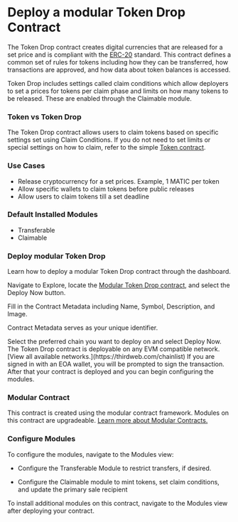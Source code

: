 

# Deploy a modular Token Drop Contract

The Token Drop contract creates digital currencies that are released for a set price and is compliant with the [ERC-20](https://eips.ethereum.org/EIPS/eip-20) standard. This contract defines a common set of rules for tokens including how they can be transferred, how transactions are approved, and how data about token balances is accessed.

Token Drop includes settings called claim conditions which allow deployers to set a prices for tokens per claim phase and limits on how many tokens to be released. These are enabled through the Claimable module.

<ContractDeployCard contractName="Modular Token Drop" href="https://thirdweb.com/thirdweb.eth/ERC20CoreInitializable?module=eyJwdWJsaXNoZXIiOiJkZXBsb3llci50aGlyZHdlYi5ldGgiLCJtb2R1bGVJZCI6IkNsYWltYWJsZUVSQzIwIn0%3D&module=eyJwdWJsaXNoZXIiOiJkZXBsb3llci50aGlyZHdlYi5ldGgiLCJtb2R1bGVJZCI6IlRyYW5zZmVyYWJsZUVSQzIwIn0%3D&displayName=Modular+Token+Drop" />

### Token vs Token Drop

The Token Drop contract allows users to claim tokens based on specific settings set using Claim Conditions. If you do not need to set limits or special settings on how to claim, refer to the simple [Token contract](https://thirdweb.com/thirdweb.eth/ERC20CoreInitializable?module=eyJwdWJsaXNoZXIiOiJkZXBsb3llci50aGlyZHdlYi5ldGgiLCJtb2R1bGVJZCI6Ik1pbnRhYmxlRVJDMjAifQ%3D%3D&module=eyJwdWJsaXNoZXIiOiJkZXBsb3llci50aGlyZHdlYi5ldGgiLCJtb2R1bGVJZCI6IlRyYW5zZmVyYWJsZUVSQzIwIn0%3D&displayName=Modular+Token).

### Use Cases

- Release cryptocurrency for a set prices. Example, 1 MATIC per token
- Allow specific wallets to claim tokens before public releases
- Allow users to claim tokens till a set deadline

### Default Installed Modules

- Transferable
- Claimable

### Deploy modular Token Drop

Learn how to deploy a modular Token Drop contract through the dashboard.

<Steps>


<Step title="Locate Contract">

Navigate to Explore, locate the [Modular Token Drop contract](https://thirdweb.com/thirdweb.eth/ERC20CoreInitializable?module=eyJwdWJsaXNoZXIiOiJkZXBsb3llci50aGlyZHdlYi5ldGgiLCJtb2R1bGVJZCI6IkNsYWltYWJsZUVSQzIwIn0%3D&module=eyJwdWJsaXNoZXIiOiJkZXBsb3llci50aGlyZHdlYi5ldGgiLCJtb2R1bGVJZCI6IlRyYW5zZmVyYWJsZUVSQzIwIn0%3D&displayName=Modular+Token+Drop), and select the Deploy Now button.

<DocImage src={tokenDropStep1} alt="Screenshot of Token Drop Deployment screen" />

</Step>

<Step title="Configure Contract Metadata">
Fill in the Contract Metadata including Name, Symbol, Description, and Image.

Contract Metadata serves as your unique identifier.

<DocImage src={tokenDropStep2} alt="Screenshot of Token Drop configure metadata" />


</Step>

<Step title="Select Chain">
Select the preferred chain you want to deploy on and select Deploy Now.

<DocImage src={tokenDropStep3} alt="Screenshot of Token Drop select chain screen" />

<Callout variant="info" title="Any EVM Compatible">
	The Token Drop contract is deployable on any EVM compatible network. [View all available networks.](https://thirdweb.com/chainlist)
</Callout>
If you are signed in with an EOA wallet, you will be prompted to sign the transaction. After that your contract is deployed and you can begin configuring the modules.
</Step>

</Steps>

### Modular Contract

This contract is created using the modular contract framework. Modules on this contract are upgradeable. [Learn more about Modular Contracts.](/contracts/modular-contracts/overview)

### Configure Modules

To configure the modules, navigate to the Modules view:

- Configure the Transferable Module to restrict transfers, if desired.

<DocImage src={tokenDropTransferable} alt="Screenshot of ERC20 Transferable module"/>

- Configure the Claimable module to mint tokens, set claim conditions, and update the primary sale recipient

<DocImage src={tokenDropClaimable} alt="Screenshot of ERC20 Claimable module"/>

<Callout variant='info' title="Install Modules">
	To install additional modules on this contract, navigate to the Modules view after deploying your contract.
</Callout>